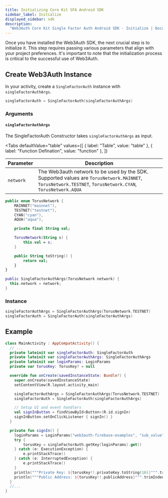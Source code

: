 ```yaml
---
title: Initializing Core Kit SFA Android SDK
sidebar_label: Initialize
displayed_sidebar: sdk
description:
  "Web3Auth Core Kit Single Factor Auth Android SDK - Initialize | Documentation - Web3Auth"
---
```



Once you have installed the Web3Auth SDK, the next crucial step is to initialize it. This step
requires passing various parameters that align with your project preferences. It's important to note
that the initialization process is critical to the successful use of Web3Auth.

## Create Web3Auth Instance

In your activity, create a `SingleFactorAuth` instance with `singleFactorAuthArgs`.

```kotlin
singleFactorAuth = SingleFactorAuth(singleFactorAuthArgs)
```

### Arguments

#### `singleFactorAuthArgs`

The SingleFactorAuth Constructor takes `singleFactorAuthArgs` as input.

<Tabs
  defaultValue="table"
  values={[
    { label: "Table", value: "table" },
    { label: "Function Defination", value: "function" },
  ]}
>

<TabItem value="table">

| Parameter | Description                                                                                                                                               |
| --------- | --------------------------------------------------------------------------------------------------------------------------------------------------------- |
| `network` | The Web3auth network to be used by the SDK. Supported values are `TorusNetwork.MAINNET`, `TorusNetwork.TESTNET`, `TorusNetwork.CYAN`, `TorusNetwork.AQUA` |

</TabItem>

<TabItem value="function">

```kotlin
public enum TorusNetwork {
    MAINNET("mainnet"),
    TESTNET("testnet"),
    CYAN("cyan"),
    AQUA("aqua"),

    private final String val;

    TorusNetwork(String s) {
        this.val = s;
    }

    public String toString() {
        return val;
    }
}

public SingleFactorAuthArgs(TorusNetwork network) {
  this.network = network;
}
```

</TabItem>

</Tabs>

### Instance

```kotlin
singleFactorAuthArgs = SingleFactorAuthArgs(TorusNetwork.TESTNET)
singleFactorAuth = SingleFactorAuth(singleFactorAuthArgs)
```

## Example

```kotlin
class MainActivity : AppCompatActivity() {
  // ...
  private lateinit var singleFactorAuth: SingleFactorAuth
  private lateinit var singleFactorAuthArgs: SingleFactorAuthArgs
  private lateinit var loginParams: LoginParams
  private var torusKey: TorusKey? = null

  override fun onCreate(savedInstanceState: Bundle?) {
    super.onCreate(savedInstanceState)
    setContentView(R.layout.activity_main)

    singleFactorAuthArgs = SingleFactorAuthArgs(TorusNetwork.TESTNET)
    singleFactorAuth = SingleFactorAuth(singleFactorAuthArgs)

    // Setup UI and event handlers
    val signInButton = findViewById<Button>(R.id.signIn)
    signInButton.setOnClickListener { signIn() }
  }

  private fun signIn() {
    loginParams = LoginParams("web3auth-firebase-examples", "sub_value", "id_token")
    try {
        torusKey = singleFactorAuth.getKey(loginParams).get()
    } catch (e: ExecutionException) {
        e.printStackTrace()
    } catch (e: InterruptedException) {
        e.printStackTrace()
    }
    println("""Private Key: ${torusKey!!.privateKey.toString(16)}""".trimIndent())
    println("""Public Address: ${torusKey!!.publicAddress}""".trimIndent())
  }
  //...
}
```
